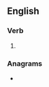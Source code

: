 ==English==

===Verb===
{{head|en|verb form}}

# {{en-past of|reshape}}

===Anagrams===
* {{anagrams|en|a=adeehprs|ephedras|phasered|preheads|rephased|sherpaed}}